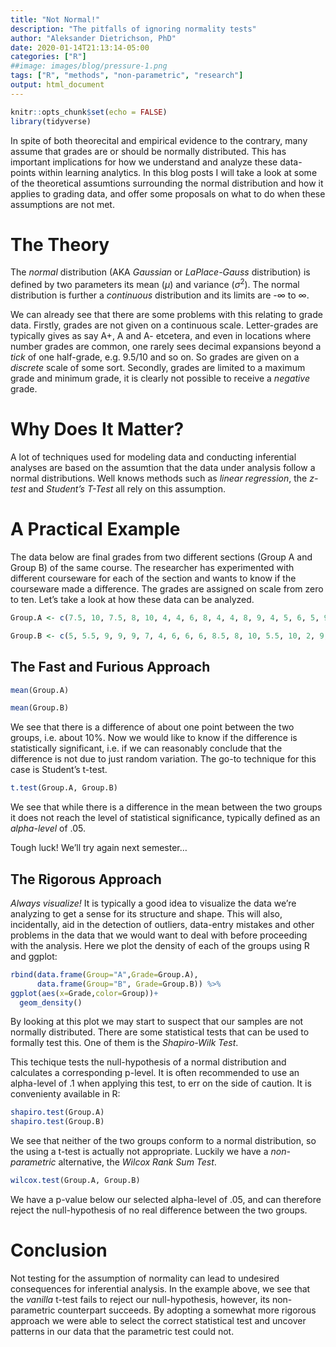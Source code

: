 ```yaml
---
title: "Not Normal!"
description: "The pitfalls of ignoring normality tests"
author: "Aleksander Dietrichson, PhD"
date: 2020-01-14T21:13:14-05:00
categories: ["R"]
##image: images/blog/pressure-1.png
tags: ["R", "methods", "non-parametric", "research"]
output: html_document
---
```


```r
knitr::opts_chunk$set(echo = FALSE)
library(tidyverse)
```

In spite of both theorecital and empirical evidence to the contrary, many assume that grades are or should be normally distributed. This has important implications for how we understand and analyze these data-points within learning analytics. In this blog posts I will take a look at some of the theoretical assumtions surrounding the normal distribution and how it applies to grading data, and offer some proposals on what to do when these assumptions are not met.


# The Theory

The *normal* distribution (AKA *Gaussian* or *LaPlace-Gauss* distribution) is defined by two parameters its mean ($\mu$) and variance ($\sigma^2$). The normal distribution is further a *continuous* distribution and its limits are -$\infty$ to $\infty$.

We can already see that there are some problems with this relating to grade data. Firstly, grades are not given on a continuous scale. Letter-grades are typically gives as say A+, A and A- etcetera, and even in locations where number grades are common, one rarely sees decimal expansions beyond a *tick* of one half-grade, e.g. 9.5/10 and so on. So grades are given on a *discrete* scale of some sort. 
Secondly, grades are limited to a maximum grade and minimum grade, it is clearly not possible to receive a *negative* grade.


# Why Does It Matter?

A lot of techniques used for modeling data and conducting inferential analyses are based on the assumtion that the data under analysis follow a normal distributions.  Well knows methods such as *linear regression*, the *z-test* and *Student's T-Test* all rely on this assumption.  

# A Practical Example

The data below are final grades from two different sections (Group A and Group B) of the same course. The researcher has experimented with different courseware for each of the section and wants to know if the courseware made a difference. The grades are assigned on scale from zero to ten. Let's take a look at how these data can be analyzed.

```r
Group.A <- c(7.5, 10, 7.5, 8, 10, 4, 4, 6, 8, 4, 4, 8, 9, 4, 5, 6, 5, 9, 4, 5, 4, 7, 5, 4, 4, 4, 9, 6, 4)

Group.B <- c(5, 5.5, 9, 9, 9, 7, 4, 6, 6, 6, 8.5, 8, 10, 5.5, 10, 2, 9, 5, 9, 7.5, 9, 9, 10, 10, 7, 4, 7, 4, 5, 6, 6, 10, 5, 9, 4)
```

## The Fast and Furious Approach

```r
mean(Group.A)
```

```r
mean(Group.B)
```

We see that there is a difference of about one point between the two groups, i.e. about 10%. Now we would like to know if the difference is statistically significant, i.e. if we can reasonably conclude that the difference is not due to just random variation. The go-to technique for this case is Student's t-test. 


```r
t.test(Group.A, Group.B)
```

We see that while there is a difference in the mean between the two groups it does not reach the level of statistical significance, typically defined as an *alpha-level* of .05. 

Tough luck! We'll try again next semester...

## The Rigorous Approach

*Always visualize!* It is typically a good idea to visualize the data we're analyzing to get a sense for its structure and shape. This will also, incidentally, aid in the detection of outliers, data-entry mistakes and other problems in the data that we would want to deal with before proceeding with the analysis. Here we plot the density of each of the groups using R and ggplot:

```r
rbind(data.frame(Group="A",Grade=Group.A),
      data.frame(Group="B", Grade=Group.B)) %>% 
ggplot(aes(x=Grade,color=Group))+
  geom_density()
```

By looking at this plot we may start to suspect that our samples are not normally distributed. There are some statistical tests that can be used to formally test this. One of them is the *Shapiro-Wilk Test*.

This techique tests the null-hypothesis of a normal distribution and calculates a corresponding p-level. It is often recommended to use an alpha-level of .1 when applying this test, to err on the side of caution. It is convenienty available in R:

```r
shapiro.test(Group.A)
shapiro.test(Group.B)
```

We see that neither of the two groups conform to a normal distribution, so the using a t-test is actually not appropriate. Luckily we have a *non-parametric* alternative, the *Wilcox Rank Sum Test*.

```r
wilcox.test(Group.A, Group.B)
```

We have a p-value below our selected alpha-level of .05, and can therefore reject the null-hypothesis of no real difference between the two groups.

# Conclusion

Not testing for the assumption of normality can lead to undesired consequences for inferential analysis. In the example above, we see that the *vanilla* t-test fails to reject our null-hypothesis, however, its non-parametric counterpart succeeds. By adopting a somewhat more rigorous approach we were able to select the correct statistical test and uncover patterns in our data that the parametric test could not. 


